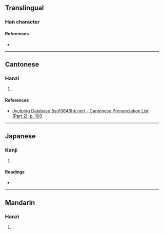 {{character info}}
==Translingual==

===Han character===
{{Han char|rn=46|rad=山|as=08|sn=11|four=26740|canj=UHWJ|ids=⿰山卑}}

====References====
* {{Han ref|kx=0315.010|dkj=08207|dj=0615.210|hdz=10780.180|uh=5D25|ud=23845|bh=D4FD|bd=54525}}

----

==Cantonese==

===Hanzi===
{{yue-hanzi|jyut=[[pei4]]|y=pei4}}

# {{rfdef|yue|sort=山08}}

====References====
* [http://www.iso10646hk.net/jp/document/download.jsp Jyutping Database (iso10646hk.net) - Cantonese Pronunciation List (Part 2), p. 100]

----

==Japanese==

===Kanji===
{{ja-kanji|grade=|rs=山08}}

# {{rfdef|ja|sort=山08}}

====Readings====
* {{ja-readings|on=[[へい]] (hei), [[ばい]] (bai), [[ひ]] (hi), [[び]] (bi)|kun=}}

----

==Mandarin==

===Hanzi===
{{cmn-hanzi|pin=[[pí]] ([[pi2]])|wg=p'i<sup>2</sup>}}

# {{rfdef|cmn|sort=山08}}